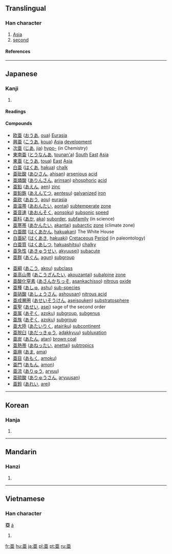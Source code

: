 {{see|亞}}<!-- may be replaced by zh-forms -->
==Translingual==

===Han character===
{{Han char|rn=7|rad=二|as=05|sn=7|four=|canj=一中中一 (MLLM), X一中中一 (XMLLM)}}

# [[Asia]]
# [[second]]

====References====
{{Han ref|kx=0087.111|dkj=00272|dj=0183.190|hdz=10021.010|uh=4E9C|ud=20124}}

----

==Japanese==

===Kanji===
{{ja-kanji|grade=c|rs=二05}}

# {{defn|Japanese}}

====Readings====
{{ja-readings|on=[[あ]] (a), [[あつ]] (atsu), [[おう]] (ō)|kun=[[つぐ]] (tsugu)}}

====Compounds====
{{top2}}
*[[欧亜]] ([[おうあ]], [[oua]]) [[Eurasia]]
*[[興亜]] ([[こうあ]], [[koua]]) [[Asia]] [[development]]
*[[次亜]] ([[じあ]], [[jia]]) [[hypo-]] (in Chemistry)
*[[東南亜]] ([[とうなんあ]], [[tounan'a]]) [[South]] [[East]] [[Asia]]
*[[東亜]] ([[とうあ]], [[toua]]) [[East]] [[Asia]]
*[[白亜]] ([[はくあ]], [[hakua]]) [[chalk]]
*[[亜砒酸]] ([[あひさん]], [[ahisan]]) [[arsenious]] [[acid]]
*[[亜燐酸]] ([[ありんさん]], [[arinsan]]) [[phosphoric]] [[acid]]
*[[亜鉛]] ([[あえん]], [[aen]]) [[zinc]]
*[[亜鉛鉄]] ([[あえんてつ]], [[aentesu]]) [[galvanized]] [[iron]]
*[[亜欧]] ([[あおう]], [[aou]]) [[eurasia]]
*[[亜温帯]] ([[あおんたい]], [[aontai]]) [[subtemperate]] [[zone]]
*[[亜音速]] ([[あおんそく]], [[aonsoku]]) [[subsonic]] [[speed]]
*[[亜科]] ([[あか]], [[aka]]) [[suborder]], [[subfamily]] (in science)
*[[亜寒帯]] ([[あかんたい]], [[akantai]]) [[subarctic]] [[zone]] (climate zone)
*[[白亜館]] ([[はくあかん]], [[hakuakan]]) The White House
*[[白亜紀]] ([[はくあき]], [[hakuaki]]) [[Cretaceous]] [[Period]] (in paleontology)
*[[白亜質]] ([[はくあしつ]], [[hakuashitsu]]) [[chalky]]
*[[亜急性]] ([[あきゅうせい]], [[akyuusei]]) [[subacute]]
*[[亜群]] ([[あぐん]], [[agun]]) [[subgroup]]
{{mid2}}
*[[亜綱]] ([[あこう]], [[akou]]) [[subclass]]
*[[亜高山帯]] ([[あこうざんたい]], [[akouzantai]]) [[subalpine]] [[zone]]
*[[亜酸化窒素]] ([[あさんかちっそ]], [[asankachisso]]) [[nitrous]] [[oxide]]
*[[亜種]] ([[あしゅ]], [[ashu]]) [[sub-species]]
*[[亜硝酸]] ([[あしょうさん]], [[ashousan]]) [[nitrous acid]]
*[[亜成層圏]] ([[あせいそうけん]], [[aseisouken]]) [[substratosphere]]
*[[亜聖]] ([[あせい]], [[asei]]) sage of the second order
*[[亜属]] ([[あぞく]], [[azoku]]) [[subgroup]], [[subgenus]]
*[[亜族]] ([[あぞく]], [[azoku]]) [[subgroup]]
*[[亜大陸]] ([[あたいりく]], [[atairiku]]) [[subcontinent]]
*[[亜脱臼]] ([[あだっきゅう]], [[adakkyuu]]) [[subluxation]]
*[[亜炭]] ([[あたん]], [[atan]]) [[brown coal]]
*[[亜熱帯]] ([[あねったい]], [[anettai]]) [[subtropics]]
*[[亜麻]] ([[あま]], [[ama]])
*[[亜目]] ([[あもく]], [[amoku]])
*[[亜門]] ([[あもん]], [[amon]])
*[[亜流]] ([[ありゅう]], [[aryuu]])
*[[亜硫酸]] ([[ありゅうさん]], [[aryuusan]])
*[[亜鈴]] ([[あれい]], [[arei]])
{{bottom}}

----

==Korean==

===Hanja===
{{ko-hanja|hangeul=아|rv=a|mr=a}}

# {{defn|Korean}}

----

==Mandarin==

===Hanzi===
{{cmn-hanzi|pin=[[yà]] ([[ya4]]), [[zhāi]] ([[zhai1]]), [[zī]] ([[zi1]])|wg=ya<sup>4</sup>, chai<sup>1</sup>, tzu<sup>1</sup>}}

# {{defn|Mandarin}}

----

==Vietnamese==

===Han character===
'''亞''' [[á]]

# {{defn|Vietnamese}}

[[fr:亜]]
[[hu:亜]]
[[ja:亜]]
[[pl:亜]]
[[pt:亜]]
[[ru:亜]]